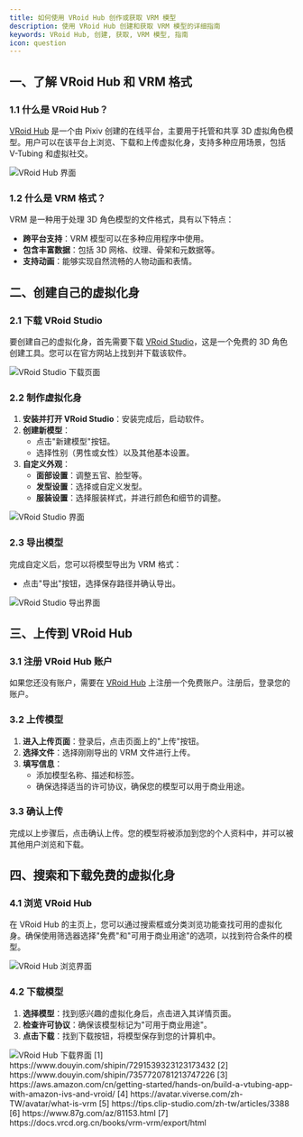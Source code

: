 ```yaml
---
title: 如何使用 VRoid Hub 创作或获取 VRM 模型
description: 使用 VRoid Hub 创建和获取 VRM 模型的详细指南
keywords: VRoid Hub, 创建, 获取, VRM 模型, 指南
icon: question
---
```


## 一、了解 VRoid Hub 和 VRM 格式

### 1.1 什么是 VRoid Hub？

[VRoid Hub](https://hub.vroid.com/) 是一个由 Pixiv 创建的在线平台，主要用于托管和共享 3D 虚拟角色模型。用户可以在该平台上浏览、下载和上传虚拟化身，支持多种应用场景，包括 V-Tubing 和虚拟社交。

<Frame>
  <img src="https://oss.vidol.chat/assets/37456b9e3567f181dc8decf8c4d0bb1e.webp" alt="VRoid Hub 界面" />
</Frame>

### 1.2 什么是 VRM 格式？

VRM 是一种用于处理 3D 角色模型的文件格式，具有以下特点：

- **跨平台支持**：VRM 模型可以在多种应用程序中使用。
- **包含丰富数据**：包括 3D 网格、纹理、骨架和元数据等。
- **支持动画**：能够实现自然流畅的人物动画和表情。

## 二、创建自己的虚拟化身

### 2.1 下载 VRoid Studio

要创建自己的虚拟化身，首先需要下载 [VRoid Studio](https://vroid.com/studio)，这是一个免费的 3D 角色创建工具。您可以在官方网站上找到并下载该软件。

<Frame>
  <img src="https://oss.vidol.chat/assets/7b278f1684abe31781fefa2b7568ec55.webp" alt="VRoid Studio 下载页面" />
</Frame>

### 2.2 制作虚拟化身

1. **安装并打开 VRoid Studio**：安装完成后，启动软件。
2. **创建新模型**：
   - 点击"新建模型"按钮。
   - 选择性别（男性或女性）以及其他基本设置。
3. **自定义外观**：
   - **面部设置**：调整五官、脸型等。
   - **发型设置**：选择或自定义发型。
   - **服装设置**：选择服装样式，并进行颜色和细节的调整。

<Frame>
  <img src="https://oss.vidol.chat/assets/73fe774a8c070dac944cd5cebac5209a.webp" alt="VRoid Studio 界面" />
</Frame>

### 2.3 导出模型

完成自定义后，您可以将模型导出为 VRM 格式：

- 点击"导出"按钮，选择保存路径并确认导出。

<Frame>
  <img src="https://oss.vidol.chat/assets/9352bc01fd290c0eb8b6c186c53d6aac.webp" alt="VRoid Studio 导出界面" />
</Frame>

## 三、上传到 VRoid Hub

### 3.1 注册 VRoid Hub 账户

如果您还没有账户，需要在 [VRoid Hub](https://hub.vroid.com/) 上注册一个免费账户。注册后，登录您的账户。

### 3.2 上传模型

1. **进入上传页面**：登录后，点击页面上的"上传"按钮。
2. **选择文件**：选择刚刚导出的 VRM 文件进行上传。
3. **填写信息**：
   - 添加模型名称、描述和标签。
   - 确保选择适当的许可协议，确保您的模型可以用于商业用途。

### 3.3 确认上传

完成以上步骤后，点击确认上传。您的模型将被添加到您的个人资料中，并可以被其他用户浏览和下载。

## 四、搜索和下载免费的虚拟化身

### 4.1 浏览 VRoid Hub

在 VRoid Hub 的主页上，您可以通过搜索框或分类浏览功能查找可用的虚拟化身。确保使用筛选器选择"免费"和"可用于商业用途"的选项，以找到符合条件的模型。

<Frame>
  <img src="https://oss.vidol.chat/assets/5bfeb0c69a8dcf0033f2a17f0d29ff72.webp" alt="VRoid Hub 浏览界面" />
</Frame>

### 4.2 下载模型

1. **选择模型**：找到感兴趣的虚拟化身后，点击进入其详情页面。
2. **检查许可协议**：确保该模型标记为"可用于商业用途"。
3. **点击下载**：找到下载按钮，将模型保存到您的计算机中。

<Frame>
  <img src="https://oss.vidol.chat/assets/a62bc4011f73d9dc8f3cdc6ef5f0dcb9.webp" alt="VRoid Hub 下载界面" />
</Frame>

<Accordion title="参考资料">
  [1] https://www.douyin.com/shipin/7291539323123173432  
  [2] https://www.douyin.com/shipin/7357720781213747226  
  [3] https://aws.amazon.com/cn/getting-started/hands-on/build-a-vtubing-app-with-amazon-ivs-and-vroid/  
  [4] https://avatar.viverse.com/zh-TW/avatar/what-is-vrm  
  [5] https://tips.clip-studio.com/zh-tw/articles/3388  
  [6] https://www.87g.com/az/81153.html  
  [7] https://docs.vrcd.org.cn/books/vrm-vrm/export/html
</Accordion>
